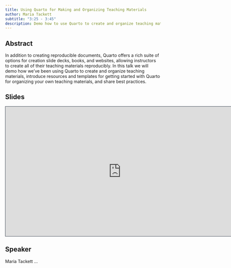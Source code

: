 ```yaml
---
title: Using Quarto for Making and Organizing Teaching Materials
author: Maria Tackett
subtitle: "3:25 - 3:45"
description: Demo how to use Quarto to create and organize teaching materials, introduce resources and templates for getting started with Quarto for organizing your own teaching materials, and share best practices.
---
```


## Abstract

In addition to creating reproducible documents, Quarto offers a rich suite of options for creation slide decks, books, and websites, allowing instructors to create all of their teaching materials reproducibly. In this talk we will demo how we've been using Quarto to create and organize teaching materials, introduce resources and templates for getting started with Quarto for organizing your own teaching materials, and share best practices.

## Slides

```{=html}
<iframe class="slide-deck" src="https://maria.quarto.pub/quarto-teaching-materials/" height="420" width="747" style="border: 1px solid #2e3846;"></iframe>
```
## Speaker

Maria Tackett ...
